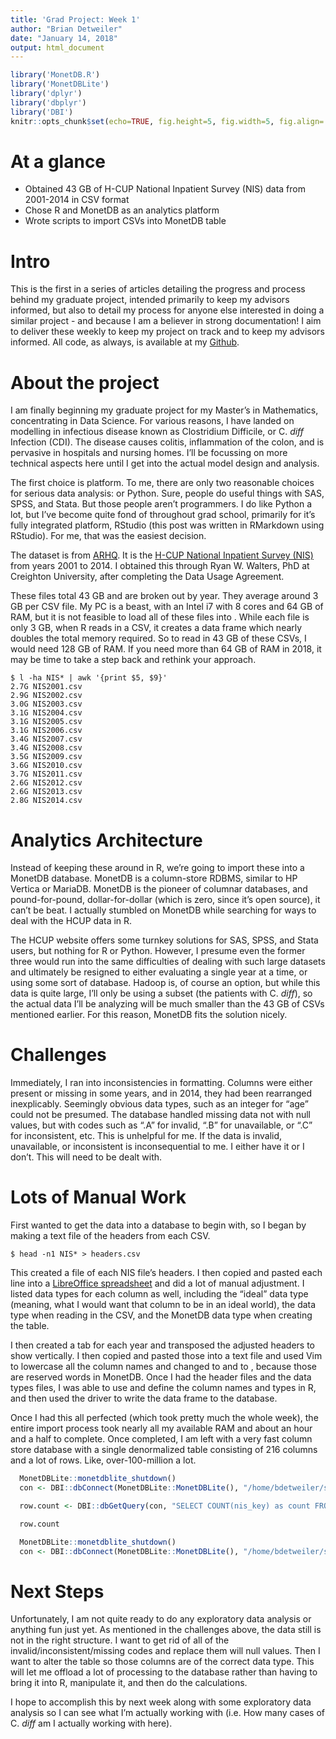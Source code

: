 ```yaml
---
title: 'Grad Project: Week 1'
author: "Brian Detweiler"
date: "January 14, 2018"
output: html_document
---
```


```r
library('MonetDB.R')
library('MonetDBLite')
library('dplyr')
library('dbplyr')
library('DBI')
knitr::opts_chunk$set(echo=TRUE, fig.height=5, fig.width=5, fig.align='center')
```
# At a glance

  * Obtained 43 GB of H-CUP National Inpatient Survey (NIS) data from 2001-2014 in CSV format
  * Chose R and MonetDB as an analytics platform
  * Wrote scripts to import CSVs into MonetDB table

# Intro

This is the first in a series of articles detailing the progress and process behind my graduate project, 
intended primarily to keep my advisors informed, but also to detail my process for anyone else interested 
in doing a similar project - and because I am a believer in strong documentation! I aim to deliver these 
weekly to keep my project on track and to keep my advisors informed. All code, as always, is available
at my [Github](http://github.com/bdetweiler).

# About the project

I am finally beginning my graduate project for my Master's in Mathematics, concentrating in Data Science. For various reasons,
I have landed on modelling in infectious disease known as Clostridium Difficile, or C. *diff* Infection (CDI). The disease
causes colitis, inflammation of the colon, and is pervasive in hospitals and nursing homes. I'll be focussing on 
more technical aspects here until I get into the actual model design and analysis.

The first choice is platform. To me, there are only two reasonable choices for serious data analysis: \textsf{R} or Python. 
Sure, people do useful things with SAS, SPSS, and Stata. But those people aren't programmers. I do like Python a lot, but
I've become quite fond of \textsf{R} throughout grad school, primarily for it's fully integrated platform, RStudio
(this post was written in RMarkdown using RStudio). For me, that was the easiest decision.

The dataset is from [ARHQ](https://www.ahrq.gov/). 
It is the [H-CUP National Inpatient Survey (NIS)](https://www.hcup-us.ahrq.gov/nisoverview.jsp) from years 2001 to 2014. 
I obtained this through Ryan W. Walters, PhD at Creighton University, after completing the Data Usage Agreement.

These files total 43 GB and are broken out by year. 
They average around 3 GB per CSV file. My PC is a beast, with an Intel i7 with 8 cores and 64 GB of RAM, but it is not 
feasible to load all of these files into \textsf{R}. While each file is only 3 GB, when R reads in a CSV,
it creates a data frame which nearly doubles the total memory required. So to read in 43 GB of these CSVs, 
I would need 128 GB of RAM. If you need more than 64 GB of RAM in 2018, it may be time to take a step back and rethink your approach.

```
$ l -ha NIS* | awk '{print $5, $9}'
2.7G NIS2001.csv                                                          
2.9G NIS2002.csv                                                          
3.0G NIS2003.csv                                                          
3.1G NIS2004.csv                                                          
3.1G NIS2005.csv                                                          
3.1G NIS2006.csv                                                          
3.4G NIS2007.csv                                                          
3.4G NIS2008.csv                                                          
3.5G NIS2009.csv
3.6G NIS2010.csv
3.7G NIS2011.csv
2.6G NIS2012.csv
2.6G NIS2013.csv
2.8G NIS2014.csv

```

# Analytics Architecture

Instead of keeping these around in R, we're going to import these into a MonetDB database.
MonetDB is a column-store RDBMS, similar to HP Vertica or MariaDB. MonetDB is the pioneer of columnar databases, 
and pound-for-pound, dollar-for-dollar (which is zero, since it's open source), it can't be beat. I actually
stumbled on MonetDB while searching for ways to deal with the HCUP data in R. 

The HCUP website offers some turnkey solutions for SAS, SPSS, and Stata users, but nothing for R or Python. 
However, I presume even the former three would run into the same difficulties of dealing with such large datasets and 
ultimately be resigned to either evaluating a single year at a time, or using some sort of database. Hadoop is, 
of course an option, but while this data is quite large, I'll only be using a subset (the patients with C. *diff*), 
so the actual  data I'll be analyzing will be much smaller than the 43 GB of CSVs mentioned earlier. 
For this reason, MonetDB fits the solution nicely.

# Challenges

Immediately, I ran into inconsistencies in formatting. Columns were either present or missing in some years, and in 2014, 
they had been rearranged inexplicably. Seemingly obvious data types, such as an integer for "age" could not be presumed.
The database handled missing data not with null values, but with codes such as ".A" for invalid, ".B" for unavailable, 
or ".C" for inconsistent, etc. This is unhelpful for me. If the data is invalid, unavailable, or inconsistent is 
inconsequential to me. I either have it or I don't. This will need to be dealt with. 

# Lots of Manual Work

First wanted to get the data into a database to begin with, so I began by making a text file of the headers
from each CSV.

```
$ head -n1 NIS* > headers.csv
```
This created a file of each NIS file's headers. I then copied and pasted each line into a
[LibreOffice spreadsheet](https://github.com/bdetweiler/stat-8960-capstone-project/blob/master/data/headers.xlsx)
and did a lot of manual adjustment. I listed data types for each column as well, including the "ideal" data type 
(meaning, what I would want that column to be in an ideal world), the \textsf{R} data type when reading in the
CSV, and the MonetDB data type when creating the table. 

I then created a tab for each year and transposed the adjusted headers to show vertically. I then copied and pasted
those into a text file and used Vim to lowercase all the column names and changed \textsf{key} to \textsf{nis_key} and
\textsf{year} to \textsf{nis_year}, because those are reserved words in MonetDB. Once I had the header files and the 
\textsf{R} data types files, I was able to use \textsf{read.csv} and define the column names and types in R, and then
used the \textsf{MonetDBLite} driver to write the data frame to the database. 

Once I had this all perfected (which took pretty much the whole week), the entire import process took nearly all my
available RAM and about an hour and a half to complete. Once completed, I am left with a very fast column store
database with a single denormalized table consisting of 216 columns and a lot of rows. Like, over-100-million a lot.

```r
  MonetDBLite::monetdblite_shutdown()
  con <- DBI::dbConnect(MonetDBLite::MonetDBLite(), "/home/bdetweiler/src/Data_Science/stat-8960-capstone-project/data/nis_db")
```

```r
  row.count <- DBI::dbGetQuery(con, "SELECT COUNT(nis_key) as count FROM nis")
```

```r
  row.count
```

```r
  MonetDBLite::monetdblite_shutdown()
  con <- DBI::dbConnect(MonetDBLite::MonetDBLite(), "/home/bdetweiler/src/Data_Science/stat-8960-capstone-project/data/nis_db")
```

# Next Steps

Unfortunately, I am not quite ready to do any exploratory data analysis or anything fun just yet. As mentioned in the challenges
above, the data still is not in the right structure. I want to get rid of all of the invalid/inconsistent/missing codes and replace
them will null values. Then I want to alter the table so those columns are of the correct data type. This will let me offload a
lot of processing to the database rather than having to bring it into R, manipulate it, and then do the calculations. 

I hope to accomplish this by next week along with some exploratory data analysis so I can see what I'm actually working with
(i.e. How many cases of C. *diff* am I actually working with here). 